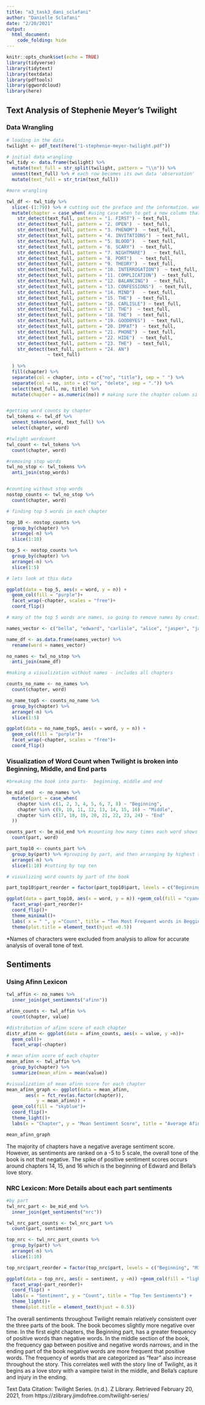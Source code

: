 ```yaml
---
title: "a3_task3_dani_sclafani"
author: "Danielle Sclafani"
date: "2/20/2021"
output: 
  html_document:
    code_folding: hide
---
```


```r
knitr::opts_chunk$set(echo = TRUE)
library(tidyverse)
library(tidytext)
library(textdata)
library(pdftools)
library(ggwordcloud)
library(here)
```

## Text Analysis of Stephenie Meyer's Twilight

### Data Wrangling
```r
# loading in the data
twilight <- pdf_text(here("1-stephenie-meyer-twilight.pdf"))

```

```r
# initial data wrangling
twl_tidy <- data.frame(twilight) %>% 
  mutate(text_full = str_split(twilight, pattern = "\\n")) %>% 
  unnest(text_full) %>% # each row becomes its own data 'observation'
  mutate(text_full = str_trim(text_full))
```


```r

#more wrangling

twl_df <- twl_tidy %>% 
  slice(-(1:79)) %>% # cutting out the preface and the information. want to start at chapter 1
  mutate(chapter = case_when( #using case when to get a new column that labels each row with its designated chapter
    str_detect(text_full, pattern = "1. FIRST") ~ text_full,
    str_detect(text_full, pattern = "2. OPEN")  ~ text_full,
    str_detect(text_full, pattern = "3. PHENOM")  ~ text_full,
    str_detect(text_full, pattern = "4. INVITATIONS")  ~ text_full,
    str_detect(text_full, pattern = "5. BLOOD")   ~ text_full,
    str_detect(text_full, pattern = "6. SCARY")  ~ text_full,
    str_detect(text_full, pattern = "7. NIGHTMARE")   ~ text_full,
    str_detect(text_full, pattern = "8. PORT")   ~ text_full,
    str_detect(text_full, pattern = "9. THEORY")  ~ text_full,
    str_detect(text_full, pattern = "10. INTERROGATION")  ~ text_full,
    str_detect(text_full, pattern = "11. COMPLICATION")  ~ text_full,
    str_detect(text_full, pattern = "12. BALANCING")  ~ text_full,
    str_detect(text_full, pattern = "13. CONFESSIONS")  ~ text_full,
    str_detect(text_full, pattern = "14. MIND")   ~ text_full,
    str_detect(text_full, pattern = "15. THE")  ~ text_full,
    str_detect(text_full, pattern = "16. CARLISLE") ~ text_full,
    str_detect(text_full, pattern = "17. THE")  ~ text_full,
    str_detect(text_full, pattern = "18. THE")  ~ text_full,
    str_detect(text_full, pattern = "19. GOODBYES")  ~ text_full,
    str_detect(text_full, pattern = "20. IMPAT")  ~ text_full,
    str_detect(text_full, pattern = "21. PHONE")  ~ text_full,
    str_detect(text_full, pattern = "22. HIDE")  ~ text_full,
    str_detect(text_full, pattern = "23. THE")  ~ text_full,
    str_detect(text_full, pattern = "24. AN") 
               ~ text_full)
    
  ) %>% 
  fill(chapter) %>% 
  separate(col = chapter, into = c("no", "title"), sep = " ") %>% 
  separate(col = no, into = c("no", "delete", sep = ".")) %>% 
  select(text_full, no, title) %>% 
  mutate(chapter = as.numeric(no)) # making sure the chapter column si read as numeric



```


```r
#getting word counts by chapter
twl_tokens <- twl_df %>% 
  unnest_tokens(word, text_full) %>% 
  select(chapter, word)

#twlight wordcount
twl_count <- twl_tokens %>% 
  count(chapter, word)

#removing stop words
twl_no_stop <- twl_tokens %>% 
  anti_join(stop_words)


#counting without stop words
nostop_counts <- twl_no_stop %>% 
  count(chapter, word)

# finding top 5 words in each chapter

top_10 <- nostop_counts %>% 
  group_by(chapter) %>% 
  arrange(-n) %>% 
  slice(1:10)

top_5 <- nostop_counts %>% 
  group_by(chapter) %>% 
  arrange(-n) %>% 
  slice(1:5)
```



```r
# lets look at this data

ggplot(data = top_5, aes(x = word, y = n)) +
  geom_col(fill = "purple")+
  facet_wrap(~chapter, scales = "free")+
  coord_flip()
```

```r
# many of the top 5 words are names, so going to remove names by creating a vector of the main characters names in order to get more accurate sentiments, villians names are ommitted from this list because important

names_vector <- c("bella", "edward", "carlisle", "alice", "jasper", "jacob", "charlie", "mike", "jessica", "cullen", "emmett", "esme", "angela", "billy")

name_df <- as.data.frame(names_vector) %>% 
  rename(word = names_vector)

no_names <- twl_no_stop %>% 
  anti_join(name_df)

```

```r
#making a visualization without names - includes all chapters

counts_no_name <- no_names %>% 
  count(chapter, word)

no_name_top5 <- counts_no_name %>% 
  group_by(chapter) %>% 
  arrange(-n) %>% 
  slice(1:5)

ggplot(data = no_name_top5, aes(x = word, y = n)) +
  geom_col(fill = "purple")+
  facet_wrap(~chapter, scales = "free")+
  coord_flip()

```

### Visualization of Word Count when Twilight is broken into Beginning, Middle, and End parts

```r
#breaking the book into parts-  beginning, middle and end

be_mid_end  <- no_names %>% 
  mutate(part = case_when(
    chapter %in% c(1, 2, 3, 4, 5, 6, 7, 8) ~ "Beginning",
    chapter %in% c(9, 10, 11, 12, 13, 14, 15, 16) ~ "Middle",
    chapter %in% c(17, 18, 19, 20, 21, 22, 23, 24) ~ "End"
  ))

counts_part <- be_mid_end %>% #counting how many times each word shows up in each part
  count(part, word)

part_top10 <- counts_part %>% 
  group_by(part) %>% #grouping by part, and then arranging by highest to lowest frequency
  arrange(-n) %>% 
  slice(1:10) #cutting by top ten

# visualizing word counts by part of the book

part_top10$part_reorder = factor(part_top10$part, levels = c("Beginning", "Middle", "End")) # added this line into code to make sure that the graph showed up as beginning, middle, end - the default was beginning, end, middle

```


```r

ggplot(data = part_top10, aes(x = word, y = n)) +geom_col(fill = "cyan4") +
  facet_wrap(~part_reorder)+
  coord_flip()+
  theme_minimal()+
  labs( x = " ", y ="Count", title = "Ten Most Frequent words in Beggining, Middle, \n and Ending of Twilight")+
  theme(plot.title = element_text(hjust =0.5))
```

*Names of characters were excluded from analysis to allow for accurate analysis of overall tone of text.

## Sentiments

### Using Afinn Lexicon
```r
twl_affin <- no_names %>% 
  inner_join(get_sentiments("afinn"))

afinn_counts <- twl_affin %>% 
  count(chapter, value)

#distribution of afinn score of each chapter
distr_afinn <- ggplot(data = afinn_counts, aes(x = value, y =n))+
  geom_col()+
  facet_wrap(~chapter)

# mean afinn score of each chapter
mean_afinn <- twl_affin %>% 
  group_by(chapter) %>% 
  summarize(mean_afinn = mean(value))

#visualization of mean afinn score for each chapter
mean_afinn_graph <- ggplot(data = mean_afinn,
       aes(x = fct_rev(as.factor(chapter)),
           y = mean_afinn)) +
  geom_col(fill = "skyblue")+
  coord_flip()+
  theme_light()+
  labs(x = "Chapter", y = "Mean Sentiment Score", title = "Average Afinn Sentiment score of each Chapter")


```
```r
mean_afinn_graph
```
The majority of chapters have a negative average sentiment score. However, as sentiments are ranked on a -5 to 5 scale, the overall tone of the book is not that negative. The spike of positive sentiment scores occurs around chapters 14, 15, and 16 which is the beginning of Edward and Bella's love story.

### NRC Lexicon: More Details about each part sentiments
```r
#by part
twl_nrc_part <- be_mid_end %>% 
  inner_join(get_sentiments("nrc"))

twl_nrc_part_counts <- twl_nrc_part %>% 
  count(part, sentiment)

top_nrc <- twl_nrc_part_counts %>% 
  group_by(part) %>% 
  arrange(-n) %>% 
  slice(1:10)

top_nrc$part_reorder = factor(top_nrc$part, levels = c("Beginning", "Middle", "End")) # added this line into code to make sure that the graph showed up as beginning, middle, end - the default was beginning, end, middle

```


```r
ggplot(data = top_nrc, aes(x = sentiment, y =n)) +geom_col(fill = "lightblue") +
  facet_wrap(~part_reorder)+
  coord_flip() +
  labs(x = "Sentiment", y = "Count", title = "Top Ten Sentiments") +
  theme_light()+
  theme(plot.title = element_text(hjust = 0.5))
```


The overall sentiments throughout Twilight remain relatively consistent over the three parts of the book. The book becomes slightly more negative over time. In the first eight chapters, the Beginning part, has a greater frequency of positive words than negative words. In the middle section of the book, the frequency gap between positive and negative words narrows, and in the ending part of the book negative words are more frequent that positive words. The frequency of words that are categorized as "fear" also increase throughout the story.  This correlates well with the story line of Twilight, as it begins as a love story with a vampire twist in the middle, and Bella's capture and injury in the ending. 

Text Data Citation: 
Twilight Series. (n.d.). Z Library. Retrieved February 20, 2021, from https://zlibrary.jimdofree.com/twilight-series/

